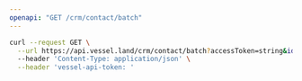 ```yaml
---
openapi: "GET /crm/contact/batch"
---
```


<RequestExample>

```bash Request
curl --request GET \
  --url https://api.vessel.land/crm/contact/batch?accessToken=string&ids=v.contact.a1b2c3,v.contact.d6e5f4 \
  --header 'Content-Type: application/json' \
  --header 'vessel-api-token: '
```

</RequestExample>
